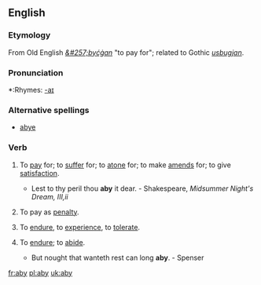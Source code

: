 {{see|ABY}}
==English==

===Etymology===
From Old English ''[[&#257;byćġan]]'' "to pay for"; related to Gothic ''[[usbugjan]]''.

===Pronunciation===
*:Rhymes: [[Rhymes:English:-aɪ|-aɪ]]

===Alternative spellings===
* [[abye]]

===Verb===
{{en-infl-irreg|aby|abies|abying|abought|abought}}
# {{transitive}} {{obsolete}} To [[pay]] for; to [[suffer]] for; to [[atone]] for; to make [[amends]] for; to give [[satisfaction]].
#* Lest to thy peril thou '''aby''' it dear. - Shakespeare, ''Midsummer Night's Dream, III,ii''
# {{transitive}} To pay as [[penalty]].
# {{transitive}} To [[endure]], to [[experience]], to [[tolerate]].
# {{intransitive}} {{obsolete}} To [[endure]]; to [[abide]].
#* But nought that wanteth rest can long '''aby'''. - Spenser

[[fr:aby]]
[[pl:aby]]
[[uk:aby]]